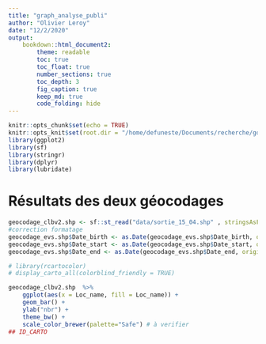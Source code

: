 ```yaml
---
title: "graph_analyse_publi"
author: "Olivier Leroy"
date: "12/2/2020"
output: 
    bookdown::html_document2:
        theme: readable
        toc: true
        toc_float: true
        number_sections: true
        toc_depth: 3
        fig_caption: true
        keep_md: true
        code_folding: hide
---
```


```r
knitr::opts_chunk$set(echo = TRUE)
knitr::opts_knit$set(root.dir = "/home/defuneste/Documents/recherche/gouramic/gouramic-db-analyses/")
library(ggplot2)
library(sf)
library(stringr)
library(dplyr)
library(lubridate)
```

# Résultats des deux géocodages

```r
geocodage_clbv2.shp <- sf::st_read("data/sortie_15_04.shp" , stringsAsFactors = FALSE)
#correction formatage
geocodage_evs.shp$Date_birth <- as.Date(geocodage_evs.shp$Date_birth, origin = "1899-12-30")
geocodage_evs.shp$Date_start <- as.Date(geocodage_evs.shp$Date_start, origin = "1899-12-30")
geocodage_evs.shp$Date_end <- as.Date(geocodage_evs.shp$Date_end, origin = "1899-12-30")

# library(rcartocolor)
# display_carto_all(colorblind_friendly = TRUE)
```
```r
geocodage_clbv2.shp  %>% 
    ggplot(aes(x = Loc_name, fill = Loc_name)) +
    geom_bar() +
    ylab("nbr") +
    theme_bw() +
    scale_color_brewer(palette="Safe") # à verifier
## ID_CARTO
```

